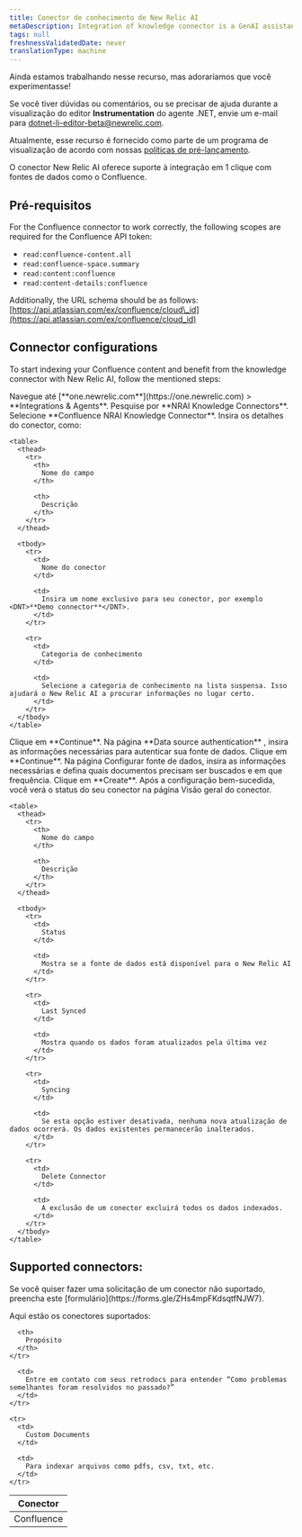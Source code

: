 ```yaml
---
title: Conector de conhecimento de New Relic AI
metaDescription: Integration of knowledge connector is a GenAI assistant for observability that will help you understand and improve your system by integrating knowledge connector with your confluence
tags: null
freshnessValidatedDate: never
translationType: machine
---
```


<Callout title="visualização">
  Ainda estamos trabalhando nesse recurso, mas adoraríamos que você experimentasse!

  Se você tiver dúvidas ou comentários, ou se precisar de ajuda durante a visualização do editor <DNT>**Instrumentation**</DNT> do agente .NET, envie um e-mail para [dotnet-li-editor-beta@newrelic.com](mailto:dotnet-li-editor-beta@newrelic.com).

  Atualmente, esse recurso é fornecido como parte de um programa de visualização de acordo com nossas [políticas de pré-lançamento](/docs/licenses/license-information/referenced-policies/new-relic-pre-release-policy).
</Callout>

O conector New Relic AI oferece suporte à integração em 1 clique com fontes de dados como o Confluence.

## Pré-requisitos

For the Confluence connector to work correctly, the following scopes are required for the Confluence API token:

* `read:confluence-content.all`
* `read:confluence-space.summary`
* `read:content:confluence`
* `read:content-details:confluence`

Additionally, the URL schema should be as follows: [https://api.atlassian.com/ex/confluence/cloud\_id](https://api.atlassian.com/ex/confluence/cloud_id)

## Connector configurations

To start indexing your Confluence content and benefit from the knowledge connector with New Relic AI, follow the mentioned steps:

<Steps>
  <Step>
    Navegue até <DNT>[**one.newrelic.com**](https://one.newrelic.com) &gt; **Integrations &amp; Agents**</DNT>.
  </Step>

  <Step>
    Pesquise por <DNT>**NRAI Knowledge Connectors**</DNT>.
  </Step>

  <Step>
    Selecione <DNT>**Confluence NRAI Knowledge Connector**</DNT>.
  </Step>

  <Step>
    Insira os detalhes do conector, como:

    <table>
      <thead>
        <tr>
          <th>
            Nome do campo
          </th>

          <th>
            Descrição
          </th>
        </tr>
      </thead>

      <tbody>
        <tr>
          <td>
            Nome do conector
          </td>

          <td>
            Insira um nome exclusivo para seu conector, por exemplo <DNT>**Demo connector**</DNT>.
          </td>
        </tr>

        <tr>
          <td>
            Categoria de conhecimento
          </td>

          <td>
            Selecione a categoria de conhecimento na lista suspensa. Isso ajudará o New Relic AI a procurar informações no lugar certo.
          </td>
        </tr>
      </tbody>
    </table>
  </Step>

  <Step>
    Clique em <DNT>**Continue**</DNT>.
  </Step>

  <Step>
    Na página <DNT>**Data source authentication**</DNT> , insira as informações necessárias para autenticar sua fonte de dados. Clique em <DNT>**Continue**</DNT>.
  </Step>

  <Step>
    Na página Configurar fonte de dados, insira as informações necessárias e defina quais documentos precisam ser buscados e em que frequência. Clique em <DNT>**Create**</DNT>.
  </Step>

  <Step>
    Após a configuração bem-sucedida, você verá o status do seu conector na página Visão geral do conector.

    <table>
      <thead>
        <tr>
          <th>
            Nome do campo
          </th>

          <th>
            Descrição
          </th>
        </tr>
      </thead>

      <tbody>
        <tr>
          <td>
            Status
          </td>

          <td>
            Mostra se a fonte de dados está disponível para o New Relic AI
          </td>
        </tr>

        <tr>
          <td>
            Last Synced
          </td>

          <td>
            Mostra quando os dados foram atualizados pela última vez
          </td>
        </tr>

        <tr>
          <td>
            Syncing
          </td>

          <td>
            Se esta opção estiver desativada, nenhuma nova atualização de dados ocorrerá. Os dados existentes permanecerão inalterados.
          </td>
        </tr>

        <tr>
          <td>
            Delete Connector
          </td>

          <td>
            A exclusão de um conector excluirá todos os dados indexados.
          </td>
        </tr>
      </tbody>
    </table>
  </Step>
</Steps>

## Supported connectors:

<Callout title="importante">
  Se você quiser fazer uma solicitação de um conector não suportado, preencha este [formulário](https://forms.gle/ZHs4mpFKdsqtfNJW7).
</Callout>

Aqui estão os conectores suportados:

<table>
  <thead>
    <tr>
      <th>
        Conector
      </th>

      <th>
        Propósito
      </th>
    </tr>
  </thead>

  <tbody>
    <tr>
      <td>
        Confluence
      </td>

      <td>
        Entre em contato com seus retrodocs para entender “Como problemas semelhantes foram resolvidos no passado?”
      </td>
    </tr>

    <tr>
      <td>
        Custom Documents
      </td>

      <td>
        Para indexar arquivos como pdfs, csv, txt, etc.
      </td>
    </tr>
  </tbody>
</table>